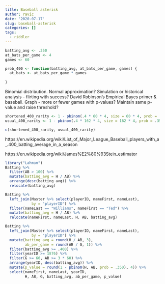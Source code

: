```yaml
---
title: Baseball asterisk
author: ravic
date: '2020-07-17'
slug: baseball-asterisk
categories: []
tags:
  - riddler
---
```


<!--more-->

```r
batting_avg <- .350
at_bats_per_game <- 4
games <- 60

prob_400 <- function(batting_avg, at_bats_per_game, games) {
  at_bats <- at_bats_per_game * games
  
}
```

Binomial distribution. 
Normal approximation?
Simulation or historical analysis - flirting with success?
David Robinson's Empirical Bayes primer & baseball.
Graph - more or fewer games with p-values? Maintain same p-value and raise threshold?


```r
shortened_400_rarity <- 1 - pbinom(.4 * 60 * 4, size = 60 * 4, prob = .35)
usual_400_rarity <- 1 - pbinom(.4 * 162 * 4, size = 162 * 4, prob = .35)

c(shortened_400_rarity, usual_400_rarity)
```
https://en.wikipedia.org/wiki/List_of_Major_League_Baseball_players_with_a_.400_batting_average_in_a_season

https://en.wikipedia.org/wiki/James%E2%80%93Stein_estimator


```r
library("Lahman")
Batting %>%
  filter(AB > 100) %>%
  mutate(batting_avg = H / AB) %>%
  arrange(desc(batting_avg)) %>%
  relocate(batting_avg)

Batting %>%
  left_join(Master %>% select(playerID, nameFirst, nameLast), 
            by = "playerID") %>%
  filter(nameLast == "Williams", nameFirst == "Ted") %>%
  mutate(batting_avg = H / AB) %>%
  relocate(nameFirst, nameLast, H, AB, batting_avg)

Batting %>%
  left_join(Master %>% select(playerID, nameFirst, nameLast), 
            by = "playerID") %>%
  mutate(batting_avg = round(H / AB, 3),
         ab_per_game = round(AB / G, 1)) %>%
  filter(batting_avg >= .400) %>%
  filter(yearID >= 1876) %>%
  filter(G >= 60, AB >= 3 * 60) %>%
  arrange(yearID, desc(batting_avg)) %>%
  mutate(p_value = round(1 - pbinom(H, AB, prob = .350), 4)) %>%
  select(nameFirst, nameLast, yearID, 
         H, AB, G, batting_avg, ab_per_game, p_value) 

```


